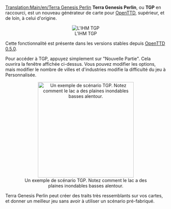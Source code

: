 [[Translation:Main/en/Terra Genesis Perlin]]
{{en/-}}
'''Terra Genesis Perlin''', ou '''TGP''' en raccourci, est un nouveau générateur de carte pour [[Main/fr/OpenTTD|OpenTTD]], supérieur, et de loin, à celui d'origine.
<center>[[File:fr/Terragenesisperlin.png|frame|center|L'IHM TGP]]</center>

Cette fonctionnalité est présente dans les versions stables depuis [[Main/fr/OpenTTD 0.5.0|OpenTTD 0.5.0]].

Pour accéder à TGP, appuyez simplement sur "Nouvelle Partie". Cela ouvrira la fenêtre affichée ci-dessus. Vous pouvez modifier les options, mais modifier le nombre de villes et d'industries modifie la difficulté du jeu à Personnalisée.

<center>[[File:en/TGP Example.png|thumb|300px|center|Un exemple de scénario TGP. Notez comment le lac a des plaines inondables basses alentour.]]</center>

Terra Genesis Perlin peut créer des traits très ressemblants sur vos cartes, et donner un meilleur jeu sans avoir à utiliser un scénario pré-fabriqué.